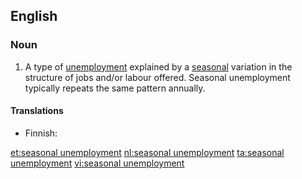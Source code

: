 {{wikipedia}}
==English==

===Noun===
{{en-noun|head=[[seasonal]] [[unemployment]]|-}}

# {{context|economics}} A type of [[unemployment]] explained by a [[seasonal]] variation in the structure of jobs and/or labour offered. Seasonal unemployment typically repeats the same pattern annually.

====Translations====
{{trans-top|type of unemployment}}
* Finnish: {{t-|fi|kausityöttömyys}}
{{trans-mid}}
{{trans-bottom}}

[[et:seasonal unemployment]]
[[nl:seasonal unemployment]]
[[ta:seasonal unemployment]]
[[vi:seasonal unemployment]]